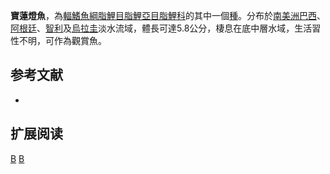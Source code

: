 {{Speciesbox 
| genus = Cheirodon
| species = interruptus
| status = NE
| status_system = IUCN3.1
| authority =  [[Jenyns|Jenyns]], 1842
| synonyms = *''Tetragonopterus interruptus,Jenyns, 1842''
*''Cheirodon interruptus interruptus,Jenyns, 1842''
*''Chirodon monodon,Cope, 1894''
*''Cheirodon monodon,Cope, 1894''
*''Cheirodon meinkeni,Ahl, 1928''
*''Hyphessobrycon nigrifrons,Ahl, 1936''
*''Cheirodon leuciscus,Ahl, 1936''
*''Pedalibrycon felipponei,Fowler, 1943''
}}
{{Otheruses|宝莲灯 (消歧义)}}'''寶蓮燈魚'''，為[[輻鰭魚綱|輻鰭魚綱]][[脂鯉目|脂鯉目]][[脂鯉亞目|脂鯉亞目]][[脂鯉科|脂鯉科]]的其中一個[[種|種]]。分布於[[南美洲|南美洲]][[巴西|巴西]]、[[阿根廷|阿根廷]]、[[智利|智利]]及[[烏拉圭|烏拉圭]]淡水流域，體長可達5.8公分，棲息在底中層水域，生活習性不明，可作為觀賞魚。

==参考文献==
{{refbegin}}
*{{FishBase_species|genus=Cheirodon|species=interruptus|year=2014|month=1}}
{{refend}}

== 扩展阅读 ==
{{refbegin}}
{{wikispecies-inline|Cheirodon interruptus|寶蓮燈魚}}
{{refend}}

{{Taxonbar|from=Q590731}}

[[Category:觀賞魚|B]]
[[Category:寶蓮燈魚屬|B]]


{{魚類小作品}}